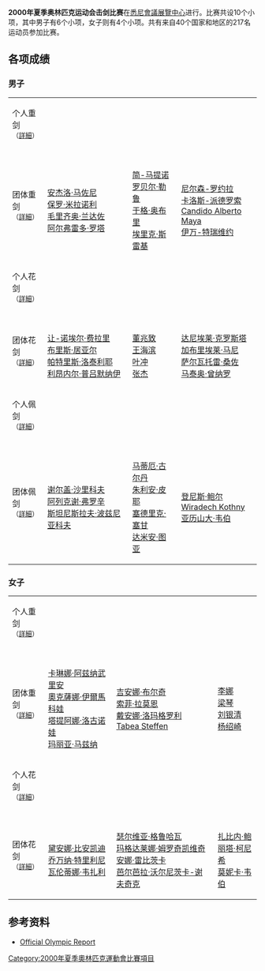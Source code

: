 '''2000年夏季奥林匹克运动会击剑比赛'''在[[悉尼會議展覽中心|悉尼會議展覽中心]]进行。比赛共设10个小项，其中男子有6个小项，女子则有4个小项。共有来自40个国家和地区的217名运动员参加比赛。

==各项成绩==
===男子===
{| {{MedalistTable|type=项目}}
|-
| 个人重剑<br><small>（[[2000年夏季奥林匹克运动会击剑比赛－男子个人重剑|詳細]]）</small>
|{{FlagIOCmedalist|[[帕维尔·阿纳托利耶维奇·科洛布科夫|帕维尔·科洛布科夫]]|RUS|2000年夏季}}
|{{FlagIOCmedalist|[[于格·奥布里|于格·奥布里]]|FRA|2000年夏季}}
|{{FlagIOCmedalist|[[李相箕|李相箕]]|KOR|2000年夏季}}
|-
| 团体重剑<br><small>（[[2000年夏季奥林匹克运动会击剑比赛－男子团体重剑|詳細]]）</small>
|{{FlagIOCteam|ITA|2000年夏季}}<br>[[安杰洛·马佐尼|安杰洛·马佐尼]]<br> [[保罗·米拉诺利|保罗·米拉诺利]]<br> [[毛里齐奥·兰达佐|毛里齐奥·兰达佐]]<br> [[阿尔弗雷多·罗塔|阿尔弗雷多·罗塔]]
|{{FlagIOCteam|FRA|2000年夏季}}<br>[[简-马提诺|简-马提诺]]<br> [[罗贝尔·勒鲁|罗贝尔·勒鲁]]<br> [[于格·奥布里|于格·奥布里]]<br> [[埃里克·斯雷基|埃里克·斯雷基]]
|{{FlagIOCteam|CUB|2000年夏季}}<br>[[尼尔森-罗约拉|尼尔森-罗约拉]]<br> [[卡洛斯-派德罗索|卡洛斯-派德罗索]]<br> [[Candido_Alberto_Maya|Candido Alberto Maya]]<br> [[伊万-特瑞维约|伊万-特瑞维约]]
|-
| 个人花剑<br><small>（[[2000年夏季奥林匹克运动会击剑比赛－男子个人花剑|詳細]]）</small>
|{{FlagIOCmedalist|[[金永浩|金永浩]]|KOR|2000年夏季}}
|{{FlagIOCmedalist|[[拉尔夫·比斯多夫|拉尔夫·比斯多夫]]|GER|2000年夏季}}
|{{FlagIOCmedalist|[[德米特里-舍普琴科|Dmitriy Shevchenko]]|RUS|2000年夏季}}
|-
| 团体花剑<br><small>（[[2000年夏季奥林匹克运动会击剑比赛－男子团体花剑|詳細]]）</small>
|{{FlagIOCteam|FRA|2000年夏季}}<br>[[让-诺埃尔·费拉里|让-诺埃尔·费拉里]]<br>[[布里斯·居亚尔|布里斯·居亚尔]]<br>[[帕特里斯·洛泰利耶|帕特里斯·洛泰利耶]]<br>[[利昂内尔·普吕默纳伊|利昂内尔·普吕默纳伊]]
|{{FlagIOCteam|CHN|2000年夏季}}<br>[[董兆致|董兆致]]<br> [[王海滨|王海滨]]<br> [[叶冲|叶冲]]<br> [[张杰_(击剑运动员)|张杰]]
|{{FlagIOCteam|ITA|2000年夏季}}<br>[[达尼埃莱·克罗斯塔|达尼埃莱·克罗斯塔]]<br> [[加布里埃莱·马尼|加布里埃莱·马尼]]<br> [[萨尔瓦托雷·桑佐|萨尔瓦托雷·桑佐]]<br> [[马泰奥·曾纳罗|马泰奥·曾纳罗]]
|-
| 个人佩剑<br><small>（[[2000年夏季奥林匹克运动会击剑比赛－男子个人佩剑|詳細]]）</small>
|{{FlagIOCmedalist|[[米哈伊·科瓦柳|米哈伊·科瓦柳]]|ROU|2000年夏季}}
|{{FlagIOCmedalist|[[马蒂厄·古尔丹|马蒂厄·古尔丹]]|FRA|2000年夏季}}
|{{FlagIOCmedalist|[[Wiradech_Kothny|Wiradech Kothny]]|GER|2000年夏季}}
|-
| 团体佩剑<br><small>（[[2000年夏季奥林匹克运动会击剑比赛－男子团体佩剑|詳細]]）</small>
|{{FlagIOCteam|RUS|2000年夏季}}<br>[[谢尔盖·亚历山德罗维奇·沙里科夫|谢尔盖·沙里科夫]]<br> [[阿列克谢·米哈伊洛维奇·弗罗辛|阿列克谢·弗罗辛]]<br>[[斯坦尼斯拉夫·波兹尼亚科夫|斯坦尼斯拉夫·波兹尼亚科夫]]
|{{FlagIOCteam|FRA|2000年夏季}}<br>[[马蒂厄·古尔丹|马蒂厄·古尔丹]]<br> [[朱利安·皮耶|朱利安·皮耶]]<br> [[塞德里克·塞甘|塞德里克·塞甘]]<br> [[达米安·图亚|达米安·图亚]]
|{{FlagIOCteam|GER|2000年夏季}}<br>[[登尼斯·鲍尔|登尼斯·鲍尔]]<br> [[Wiradech_Kothny|Wiradech Kothny]]<br> [[亚历山大·韦伯|亚历山大·韦伯]]
|}

===女子===
{| {{MedalistTable|type=项目}}
|-
| 个人重剑<br><small>（[[2000年夏季奥林匹克运动会击剑比赛－女子个人重剑|詳細]]）</small>
|{{FlagIOCmedalist|[[纳吉·蒂迈奥|纳吉·蒂迈奥]]|HUN|2000年夏季}}
|{{FlagIOCmedalist|[[吉安娜·布尔奇|吉安娜·布尔奇]]|SUI|2000年夏季}}
|{{FlagIOCmedalist|[[劳拉·弗莱塞尔-科洛维奇|劳拉·弗莱塞尔-科洛维奇]]|FRA|2000年夏季}}
|-
| 团体重剑<br><small>（[[2000年夏季奥林匹克运动会击剑比赛－女子团体重剑|詳細]]）</small>
|{{FlagIOCteam|RUS|2000年夏季}}<br>[[卡琳娜·阿兹纳武里安|卡琳娜·阿兹纳武里安]]<br>[[奧克薩娜·伊爾馬科娃|奧克薩娜·伊爾馬科娃]]<br>[[塔提阿娜·洛古诺娃|塔提阿娜·洛古诺娃]]<br>[[玛丽亚·马兹纳|玛丽亚·马兹纳]]
|{{FlagIOCteam|SUI|2000年夏季}}<br>[[吉安娜·布尔奇|吉安娜·布尔奇]]<br> [[索菲·拉莫恩|索菲·拉莫恩]]<br>[[戴安娜·洛玛格罗利|戴安娜·洛玛格罗利]]<br>[[Tabea_Steffen|Tabea Steffen]]
|{{FlagIOCteam|CHN|2000年夏季}}<br>[[李娜_(击剑运动员)|李娜]]<br>[[梁琴|梁琴]]<br>[[刘银清|刘银清]]<br> [[杨绍崎|杨绍崎]]
|-
| 个人花剑<br><small>（[[2000年夏季奥林匹克运动会击剑比赛－女子个人花剑|詳細]]）</small>
|{{FlagIOCmedalist|[[瓦伦蒂娜·韦扎利|瓦伦蒂娜·韦扎利]]|ITA|2000年夏季}}
|{{FlagIOCmedalist|[[丽塔·柯尼希|丽塔·柯尼希]]|GER|2000年夏季}}
|{{FlagIOCmedalist|[[乔万纳·特里利尼|乔万纳·特里利尼]]|ITA|2000年夏季}}
|-
| 团体花剑<br><small>（[[2000年夏季奥林匹克运动会击剑比赛－女子团体花剑|詳細]]）</small>
|{{FlagIOCteam|ITA|2000年夏季}}<br>[[黛安娜·比安凯迪|黛安娜·比安凯迪]]<br>[[乔万纳·特里利尼|乔万纳·特里利尼]]<br>[[瓦伦蒂娜·韦扎利|瓦伦蒂娜·韦扎利]]
|{{FlagIOCteam|POL|2000年夏季}}<br>[[瑟尔维亚·格鲁哈瓦|瑟尔维亚·格鲁哈瓦]]<br> [[玛格达莱娜·姆罗奇凯维奇|玛格达莱娜·姆罗奇凯维奇]]<br> [[安娜·雷比茨卡|安娜·雷比茨卡]]<br> [[芭尔芭拉·沃尔尼茨卡-谢夫奇克|芭尔芭拉·沃尔尼茨卡-谢夫奇克]]
|{{FlagIOCteam|GER|2000年夏季}}<br>[[扎比内·鲍|扎比内·鲍]]<br> [[丽塔·柯尼希|丽塔·柯尼希]]<br> [[莫妮卡·韦伯|莫妮卡·韦伯]]
|}

==参考资料==
*[https://web.archive.org/web/20070612020125/http://www.la84foundation.org/5va/reports_frmst.htm Official Olympic Report]

{{2000年夏季奥林匹克运动会比赛项目}}
{{奥林匹克运动会击剑比赛}}

[[Category:2000年夏季奧林匹克運動會比賽項目|Category:2000年夏季奧林匹克運動會比賽項目]]